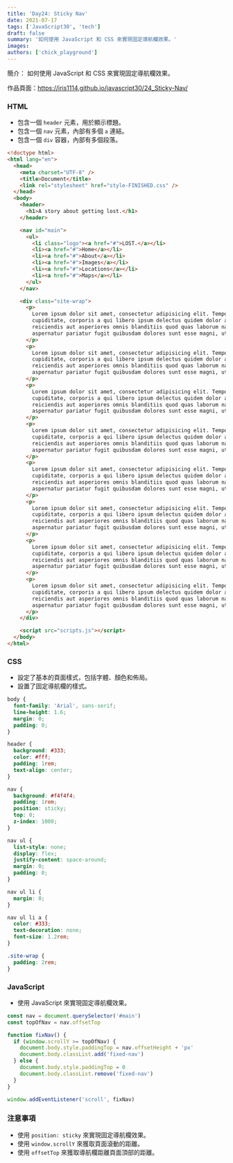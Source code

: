 ```yaml
---
title: 'Day24: Sticky Nav'
date: 2021-07-17
tags: ['JavaScript30', 'tech']
draft: false
summary: '如何使用 JavaScript 和 CSS 來實現固定導航欄效果。'
images:
authors: ['chick_playground']
---
```


簡介： 如何使用 JavaScript 和 CSS 來實現固定導航欄效果。

作品頁面：https://iris1114.github.io/javascript30/24_Sticky-Nav/

### HTML

- 包含一個 `header` 元素，用於顯示標題。
- 包含一個 `nav` 元素，內部有多個 `a` 連結。
- 包含一個 `div` 容器，內部有多個段落。

```html
<!doctype html>
<html lang="en">
  <head>
    <meta charset="UTF-8" />
    <title>Document</title>
    <link rel="stylesheet" href="style-FINISHED.css" />
  </head>
  <body>
    <header>
      <h1>A story about getting lost.</h1>
    </header>

    <nav id="main">
      <ul>
        <li class="logo"><a href="#">LOST.</a></li>
        <li><a href="#">Home</a></li>
        <li><a href="#">About</a></li>
        <li><a href="#">Images</a></li>
        <li><a href="#">Locations</a></li>
        <li><a href="#">Maps</a></li>
      </ul>
    </nav>

    <div class="site-wrap">
      <p>
        Lorem ipsum dolor sit amet, consectetur adipisicing elit. Tempore tempora rerum, est autem
        cupiditate, corporis a qui libero ipsum delectus quidem dolor at nulla, adipisci veniam in
        reiciendis aut asperiores omnis blanditiis quod quas laborum nam! Fuga ad tempora in
        aspernatur pariatur fugit quibusdam dolores sunt esse magni, ut, dignissimos.
      </p>
      <p>
        Lorem ipsum dolor sit amet, consectetur adipisicing elit. Tempore tempora rerum, est autem
        cupiditate, corporis a qui libero ipsum delectus quidem dolor at nulla, adipisci veniam in
        reiciendis aut asperiores omnis blanditiis quod quas laborum nam! Fuga ad tempora in
        aspernatur pariatur fugit quibusdam dolores sunt esse magni, ut, dignissimos.
      </p>
      <p>
        Lorem ipsum dolor sit amet, consectetur adipisicing elit. Tempore tempora rerum, est autem
        cupiditate, corporis a qui libero ipsum delectus quidem dolor at nulla, adipisci veniam in
        reiciendis aut asperiores omnis blanditiis quod quas laborum nam! Fuga ad tempora in
        aspernatur pariatur fugit quibusdam dolores sunt esse magni, ut, dignissimos.
      </p>
      <p>
        Lorem ipsum dolor sit amet, consectetur adipisicing elit. Tempore tempora rerum, est autem
        cupiditate, corporis a qui libero ipsum delectus quidem dolor at nulla, adipisci veniam in
        reiciendis aut asperiores omnis blanditiis quod quas laborum nam! Fuga ad tempora in
        aspernatur pariatur fugit quibusdam dolores sunt esse magni, ut, dignissimos.
      </p>
      <p>
        Lorem ipsum dolor sit amet, consectetur adipisicing elit. Tempore tempora rerum, est autem
        cupiditate, corporis a qui libero ipsum delectus quidem dolor at nulla, adipisci veniam in
        reiciendis aut asperiores omnis blanditiis quod quas laborum nam! Fuga ad tempora in
        aspernatur pariatur fugit quibusdam dolores sunt esse magni, ut, dignissimos.
      </p>
      <p>
        Lorem ipsum dolor sit amet, consectetur adipisicing elit. Tempore tempora rerum, est autem
        cupiditate, corporis a qui libero ipsum delectus quidem dolor at nulla, adipisci veniam in
        reiciendis aut asperiores omnis blanditiis quod quas laborum nam! Fuga ad tempora in
        aspernatur pariatur fugit quibusdam dolores sunt esse magni, ut, dignissimos.
      </p>
      <p>
        Lorem ipsum dolor sit amet, consectetur adipisicing elit. Tempore tempora rerum, est autem
        cupiditate, corporis a qui libero ipsum delectus quidem dolor at nulla, adipisci veniam in
        reiciendis aut asperiores omnis blanditiis quod quas laborum nam! Fuga ad tempora in
        aspernatur pariatur fugit quibusdam dolores sunt esse magni, ut, dignissimos.
      </p>
      <p>
        Lorem ipsum dolor sit amet, consectetur adipisicing elit. Tempore tempora rerum, est autem
        cupiditate, corporis a qui libero ipsum delectus quidem dolor at nulla, adipisci veniam in
        reiciendis aut asperiores omnis blanditiis quod quas laborum nam! Fuga ad tempora in
        aspernatur pariatur fugit quibusdam dolores sunt esse magni, ut, dignissimos.
      </p>
    </div>

    <script src="scripts.js"></script>
  </body>
</html>
```

### CSS

- 設定了基本的頁面樣式，包括字體、顏色和佈局。
- 設置了固定導航欄的樣式。

```css
body {
  font-family: 'Arial', sans-serif;
  line-height: 1.6;
  margin: 0;
  padding: 0;
}

header {
  background: #333;
  color: #fff;
  padding: 1rem;
  text-align: center;
}

nav {
  background: #f4f4f4;
  padding: 1rem;
  position: sticky;
  top: 0;
  z-index: 1000;
}

nav ul {
  list-style: none;
  display: flex;
  justify-content: space-around;
  margin: 0;
  padding: 0;
}

nav ul li {
  margin: 0;
}

nav ul li a {
  color: #333;
  text-decoration: none;
  font-size: 1.2rem;
}

.site-wrap {
  padding: 2rem;
}
```

### JavaScript

- 使用 JavaScript 來實現固定導航欄效果。

```javascript
const nav = document.querySelector('#main')
const topOfNav = nav.offsetTop

function fixNav() {
  if (window.scrollY >= topOfNav) {
    document.body.style.paddingTop = nav.offsetHeight + 'px'
    document.body.classList.add('fixed-nav')
  } else {
    document.body.style.paddingTop = 0
    document.body.classList.remove('fixed-nav')
  }
}

window.addEventListener('scroll', fixNav)
```

### 注意事項

- 使用 `position: sticky` 來實現固定導航欄效果。
- 使用 `window.scrollY` 來獲取頁面滾動的距離。
- 使用 `offsetTop` 來獲取導航欄距離頁面頂部的距離。
